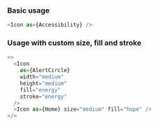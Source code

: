 ### Basic usage

```javascript
<Icon as={Accessibility} />
```

### Usage with custom size, fill and stroke

```javascript
<>
  <Icon
    as={AlertCircle}
    width="medium"
    height="medium"
    fill="energy"
    stroke="energy"
  />
  <Icon as={Home} size="medium" fill="hope" />
</>
```
